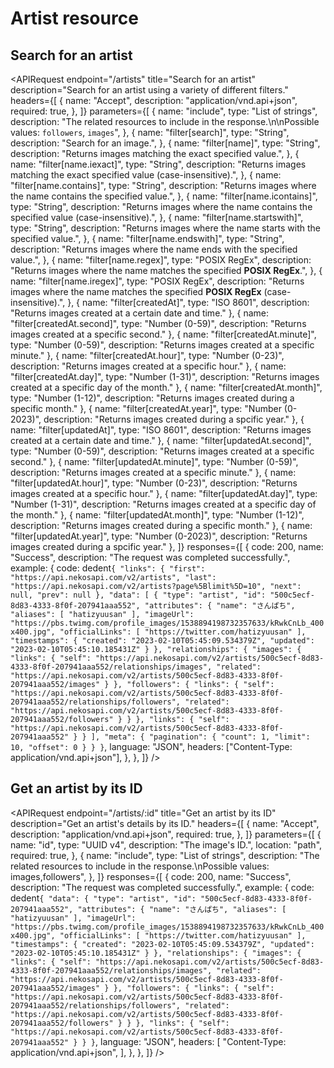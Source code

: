 

# Artist resource

## Search for an artist

<APIRequest
    endpoint="/artists"
    title="Search for an artist"
    description="Search for an artist using a variety of different filters."
    headers={[
        {
            name: "Accept",
            description: "application/vnd.api+json",
            required: true,
        },
    ]}
    parameters={[
        {
            name: "include",
            type: "List of strings",
            description:
                "The related resources to include in the response.\n\nPossible values: `followers`, `images`",
        },
        {
            name: "filter[search]",
            type: "String",
            description: "Search for an image.",
        },
        {
            name: "filter[name]",
            type: "String",
            description: "Returns images matching the exact specified value.",
        },
        {
            name: "filter[name.iexact]",
            type: "String",
            description:
                "Returns images matching the exact specified value (case-insensitive).",
        },
        {
            name: "filter[name.contains]",
            type: "String",
            description:
                "Returns images where the name contains the specified value.",
        },
        {
            name: "filter[name.icontains]",
            type: "String",
            description:
                "Returns images where the name contains the specified value (case-insensitive).",
        },
        {
            name: "filter[name.startswith]",
            type: "String",
            description:
                "Returns images where the name starts with the specified value.",
        },
        {
            name: "filter[name.endswith]",
            type: "String",
            description:
                "Returns images where the name ends with the specified value.",
        },
        {
            name: "filter[name.regex]",
            type: "POSIX RegEx",
            description:
                "Returns images where the name matches the specified **POSIX RegEx**.",
        },
        {
            name: "filter[name.iregex]",
            type: "POSIX RegEx",
            description:
                "Returns images where the name matches the specified **POSIX RegEx** (case-insensitive).",
        },
        {
            name: "filter[createdAt]",
            type: "ISO 8601",
            description: "Returns images created at a certain date and time."
        },
        {
            name: "filter[createdAt.second]",
            type: "Number (0-59)",
            description: "Returns images created at a specific second."
        },
        {
            name: "filter[createdAt.minute]",
            type: "Number (0-59)",
            description: "Returns images created at a specific minute."
        },
        {
            name: "filter[createdAt.hour]",
            type: "Number (0-23)",
            description: "Returns images created at a specific hour."
        },
        {
            name: "filter[createdAt.day]",
            type: "Number (1-31)",
            description: "Returns images created at a specific day of the month."
        },
        {
            name: "filter[createdAt.month]",
            type: "Number (1-12)",
            description: "Returns images created during a specific month."
        },
        {
            name: "filter[createdAt.year]",
            type: "Number (0-2023)",
            description: "Returns images created during a spcific year."
        },
        {
            name: "filter[updatedAt]",
            type: "ISO 8601",
            description: "Returns images created at a certain date and time."
        },
        {
            name: "filter[updatedAt.second]",
            type: "Number (0-59)",
            description: "Returns images created at a specific second."
        },
        {
            name: "filter[updatedAt.minute]",
            type: "Number (0-59)",
            description: "Returns images created at a specific minute."
        },
        {
            name: "filter[updatedAt.hour]",
            type: "Number (0-23)",
            description: "Returns images created at a specific hour."
        },
        {
            name: "filter[updatedAt.day]",
            type: "Number (1-31)",
            description: "Returns images created at a specific day of the month."
        },
        {
            name: "filter[updatedAt.month]",
            type: "Number (1-12)",
            description: "Returns images created during a specific month."
        },
        {
            name: "filter[updatedAt.year]",
            type: "Number (0-2023)",
            description: "Returns images created during a spcific year."
        },
    ]}
    responses={[
        {
            code: 200,
            name: "Success",
            description: "The request was completed successfully.",
            example: {
                code: dedent`
                {
                    "links": {
                        "first": "https://api.nekosapi.com/v2/artists",
                        "last": "https://api.nekosapi.com/v2/artists?page%5Blimit%5D=10",
                        "next": null,
                        "prev": null
                    },
                    "data": [
                        {
                            "type": "artist",
                            "id": "500c5ecf-8d83-4333-8f0f-207941aaa552",
                            "attributes": {
                                "name": "さんぱち",
                                "aliases": [
                                    "hatizyuusan"
                                ],
                                "imageUrl": "https://pbs.twimg.com/profile_images/1538894198732357633/kRwkCnLb_400x400.jpg",
                                "officialLinks": [
                                    "https://twitter.com/hatizyuusan"
                                ],
                                "timestamps": {
                                    "created": "2023-02-10T05:45:09.534379Z",
                                    "updated": "2023-02-10T05:45:10.185431Z"
                                }
                            },
                            "relationships": {
                                "images": {
                                    "links": {
                                        "self": "https://api.nekosapi.com/v2/artists/500c5ecf-8d83-4333-8f0f-207941aaa552/relationships/images",
                                        "related": "https://api.nekosapi.com/v2/artists/500c5ecf-8d83-4333-8f0f-207941aaa552/images"
                                    }
                                },
                                "followers": {
                                    "links": {
                                        "self": "https://api.nekosapi.com/v2/artists/500c5ecf-8d83-4333-8f0f-207941aaa552/relationships/followers",
                                        "related": "https://api.nekosapi.com/v2/artists/500c5ecf-8d83-4333-8f0f-207941aaa552/followers"
                                    }
                                }
                            },
                            "links": {
                                "self": "https://api.nekosapi.com/v2/artists/500c5ecf-8d83-4333-8f0f-207941aaa552"
                            }
                        }
                    ],
                    "meta": {
                        "pagination": {
                            "count": 1,
                            "limit": 10,
                            "offset": 0
                        }
                    }
                }
                `,
                language: "JSON",
                headers: ["Content-Type: application/vnd.api+json"],
            },
        },
    ]}
/>


## Get an artist by its ID

<APIRequest
    endpoint="/artists/:id"
    title="Get an artist by its ID"
    description="Get an artist's details by its ID."
    headers={[
        {
            name: "Accept",
            description: "application/vnd.api+json",
            required: true,
        },
    ]}
    parameters={[
        {
            name: "id",
            type: "UUID v4",
            description: "The image's ID.",
            location: "path",
            required: true,
        },
        {
            name: "include",
            type: "List of strings",
            description:
                "The related resources to include in the response.\nPossible values: images,followers",
        },
    ]}
    responses={[
        {
            code: 200,
            name: "Success",
            description: "The request was completed successfully.",
            example: {
                code: dedent`
                {
                    "data": {
                        "type": "artist",
                        "id": "500c5ecf-8d83-4333-8f0f-207941aaa552",
                        "attributes": {
                            "name": "さんぱち",
                            "aliases": [
                                "hatizyuusan"
                            ],
                            "imageUrl": "https://pbs.twimg.com/profile_images/1538894198732357633/kRwkCnLb_400x400.jpg",
                            "officialLinks": [
                                "https://twitter.com/hatizyuusan"
                            ],
                            "timestamps": {
                                "created": "2023-02-10T05:45:09.534379Z",
                                "updated": "2023-02-10T05:45:10.185431Z"
                            }
                        },
                        "relationships": {
                            "images": {
                                "links": {
                                    "self": "https://api.nekosapi.com/v2/artists/500c5ecf-8d83-4333-8f0f-207941aaa552/relationships/images",
                                    "related": "https://api.nekosapi.com/v2/artists/500c5ecf-8d83-4333-8f0f-207941aaa552/images"
                                }
                            },
                            "followers": {
                                "links": {
                                    "self": "https://api.nekosapi.com/v2/artists/500c5ecf-8d83-4333-8f0f-207941aaa552/relationships/followers",
                                    "related": "https://api.nekosapi.com/v2/artists/500c5ecf-8d83-4333-8f0f-207941aaa552/followers"
                                }
                            }
                        },
                        "links": {
                            "self": "https://api.nekosapi.com/v2/artists/500c5ecf-8d83-4333-8f0f-207941aaa552"
                        }
                    }
                }
                `,
                language: "JSON",
                headers: [
                    "Content-Type: application/vnd.api+json",
                ],
            },
        },
    ]}
/>